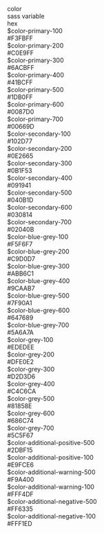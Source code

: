 <Meta title="Colors/Color palette" />

<style>{`
  .colors-wrapper{
    width: 50%;
    display: grid;
    grid-template-columns: 1fr 2fr 1fr;
    row-gap: 20px;
    align-items: center;
  }

  .color {
    position: relative;
    width: 100px;
    height: 40px;
    border-radius: 4px;
  }

  .color.primary-100 {
    background-color: #f3fbff;
  }

  .color.primary-200 {
    background-color: #c0e9ff;
  }

  .color.primary-300 {
    background-color: #6acbff;
  }

  .color.primary-400 {
    background-color: #41bcff;
  }

  .color.primary-500 {
    background-color: #1db0ff;
  }

  .color.primary-600 {
    background-color: #0087d0;
  }

  .color.primary-700 {
    background-color: #00669d;
  }

  .color.secondary-100 {
    background-color: #102d77;
  }

  .color.secondary-200 {
    background-color: #0e2665;
  }

  .color.secondary-300 {
    background-color: #0b1f53;
  }

  .color.secondary-400 {
    background-color: #091941;
  }

  .color.secondary-500 {
    background-color: #040b1d;
  }

  .color.secondary-600 {
    background-color: #030814;
  }

  .color.secondary-700 {
    background-color: #02040b;
  }

  .color.blue-grey-100 {
    background-color: #f5f6f7;
  }

  .color.blue-grey-200 {
    background-color: #c9d0d7;
  }

  .color.blue-grey-300 {
    background-color: #abb6c1;
  }

  .color.blue-grey-400 {
    background-color: #9caab7;
  }

  .color.blue-grey-500 {
    background-color: #7f90a1;
  }

  .color.blue-grey-600 {
    background-color: #647689;
  }

  .color.blue-grey-700 {
    background-color: #5a6a7a;
  }

  .color.grey-100 {
    background-color: #ededee;
  }

  .color.grey-200 {
    background-color: #dfe0e2;
  }

  .color.grey-300 {
    background-color: #d2d3d6;
  }

  .color.grey-400 {
    background-color: #c4c6ca;
  }

  .color.grey-500 {
    background-color: #81858e;
  }

  .color.grey-600 {
    background-color: #686c74;
  }

  .color.grey-700 {
    background-color: #5c5f67;
  }
  
  .color.additional-positive-500 {
    background-color: #2dbf15;
  }

  .color.additional-positive-100 {
    background-color: #e9fce6;
  }

  .color.additional-warning-500 {
    background-color: #f9a400;
  }

  .color.additional-warning-100 {
    background-color: #fff4df;
  }

  .color.additional-negative-500 {
    background-color: #ff6335;
  }

  .color.additional-negative-100 {
    background-color: #fff1ed;
  }
  
`}</style>

<div class="colors-wrapper">
    <div>color</div>
    <div>sass variable</div>
    <div>hex</div>
    <div class="color primary-100"></div>
    <div>$color-primary-100</div>
    <div>#F3FBFF</div>
    <div class="color primary-200"></div>
    <div>$color-primary-200</div>
    <div>#C0E9FF</div>
    <div class="color primary-300"></div>
    <div>$color-primary-300</div>
    <div>#6ACBFF</div>
    <div class="color primary-400"></div>
    <div>$color-primary-400</div>
    <div>#41BCFF</div>
    <div class="color primary-500"></div>
    <div>$color-primary-500</div>
    <div>#1DB0FF</div>
    <div class="color primary-500"></div>
    <div>$color-primary-600</div>
    <div>#0087D0</div>
    <div class="color primary-700"></div>
    <div>$color-primary-700</div>
    <div>#00669D</div>
    <div class="color secondary-100"></div>
    <div>$color-secondary-100</div>
    <div>#102D77</div>
    <div class="color secondary-200"></div>
    <div>$color-secondary-200</div>
    <div>#0E2665</div>
    <div class="color secondary-300"></div>
    <div>$color-secondary-300</div>
    <div>#0B1F53</div>
    <div class="color secondary-400"></div>
    <div>$color-secondary-400</div>
    <div>#091941</div>
    <div class="color secondary-500"></div>
    <div>$color-secondary-500</div>
    <div>#040B1D</div>
    <div class="color secondary-600"></div>
    <div>$color-secondary-600</div>
    <div>#030814</div>
    <div class="color secondary-700"></div>
    <div>$color-secondary-700</div>
    <div>#02040B</div>
    <div class="color blue-grey-100"></div>
    <div>$color-blue-grey-100</div>
    <div>#F5F6F7</div>
    <div class="color blue-grey-200"></div>
    <div>$color-blue-grey-200</div>
    <div>#C9D0D7</div>
    <div class="color blue-grey-300"></div>
    <div>$color-blue-grey-300</div>
    <div>#ABB6C1</div>
    <div class="color blue-grey-400"></div>
    <div>$color-blue-grey-400</div>
    <div>#9CAAB7</div>
    <div class="color blue-grey-500"></div>
    <div>$color-blue-grey-500</div>
    <div>#7F90A1</div>
    <div class="color blue-grey-600"></div>
    <div>$color-blue-grey-600</div>
    <div>#647689</div>
    <div class="color blue-grey-700"></div>
    <div>$color-blue-grey-700</div>
    <div>#5A6A7A</div>
    <div class="color grey-100"></div>
    <div>$color-grey-100</div>
    <div>#EDEDEE</div>
    <div class="color grey-200"></div>
    <div>$color-grey-200</div>
    <div>#DFE0E2</div>
    <div class="color grey-300"></div>
    <div>$color-grey-300</div>
    <div>#D2D3D6</div>
    <div class="color grey-400"></div>
    <div>$color-grey-400</div>
    <div>#C4C6CA</div>
    <div class="color grey-500"></div>
    <div>$color-grey-500</div>
    <div>#81858E</div>
    <div class="color grey-600"></div>
    <div>$color-grey-600</div>
    <div>#686C74</div>
    <div class="color grey-700"></div>
    <div>$color-grey-700</div>
    <div>#5C5F67</div>
    <div class="color additional-positive-500"></div>
    <div>$color-additional-positive-500</div>
    <div>#2DBF15</div>
    <div class="color additional-positive-100"></div>
    <div>$color-additional-positive-100</div>
    <div>#E9FCE6</div>
    <div class="color additional-warning-500"></div>
    <div>$color-additional-warning-500</div>
    <div>#F9A400</div>
    <div class="color additional-warning-100"></div>
    <div>$color-additional-warning-100</div>
    <div>#FFF4DF</div>
    <div class="color additional-negative-500"></div>
    <div>$color-additional-negative-500</div>
    <div>#FF6335</div>
    <div class="color additional-negative-100"></div>
    <div>$color-additional-negative-100</div>
    <div>#FFF1ED</div>
</div>
